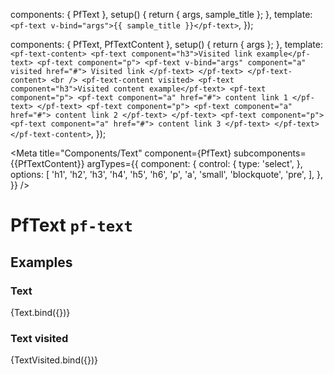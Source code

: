 

  components: { PfText },
  setup() {
    return { args, sample_title };
  },
  template: `<pf-text v-bind="args">{{ sample_title }}</pf-text>`,
});

  components: { PfText, PfTextContent },
  setup() {
    return { args };
  },
  template: `
    <pf-text-content>
      <pf-text component="h3">Visited link example</pf-text>
      <pf-text component="p">
        <pf-text v-bind="args"
          component="a"
          visited
          href="#">
          Visited link
        </pf-text>
      </pf-text>
    </pf-text-content>
    <br />
    <pf-text-content visited>
      <pf-text component="h3">Visited content example</pf-text>
      <pf-text component="p">
        <pf-text
          component="a"
          href="#">
          content link 1
        </pf-text>
      </pf-text>
      <pf-text component="p">
        <pf-text
          component="a"
          href="#">
          content link 2
        </pf-text>
      </pf-text>
      <pf-text component="p">
        <pf-text
          component="a"
          href="#">
          content link 3
        </pf-text>
      </pf-text>
    </pf-text-content>
  `,
});


<Meta title="Components/Text" component={PfText} subcomponents={{PfTextContent}} argTypes={{
    component: {
      control: {
        type: 'select',
      },
      options: [
        'h1',
        'h2',
        'h3',
        'h4',
        'h5',
        'h6',
        'p',
        'a',
        'small',
        'blockquote',
        'pre',
      ],
    },
  }} />

# PfText `pf-text`

## Examples

### Text

<Canvas>
  <Story name="Text" args={{
    sample_title: 'Title text',
  }}>
    {Text.bind({})}
  </Story>
</Canvas>

<ArgsTable story="Text" />

### Text visited

<Canvas>
  <Story name="Text visited" args={{
    visited: true,
  }}>
    {TextVisited.bind({})}
  </Story>
</Canvas>

